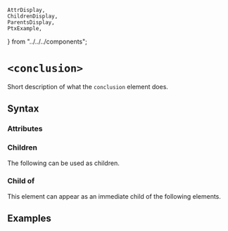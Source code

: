     AttrDisplay,
    ChildrenDisplay,
    ParentsDisplay,
    PtxExample,
} from "../../../components";

# `<conclusion>`

Short description of what the `conclusion` element does.

## Syntax

### Attributes

<AttrDisplay name="conclusion" />

### Children

The following can be used as children.

<ChildrenDisplay name="conclusion" />

### Child of

This element can appear as an immediate child of the following elements.

<ParentsDisplay name="conclusion" />

## Examples

    